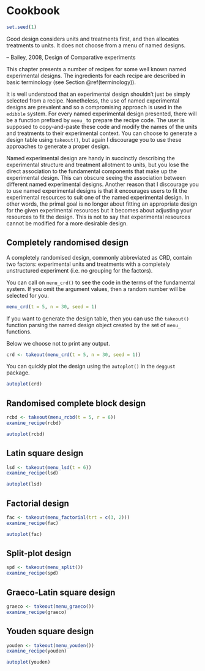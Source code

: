 # Cookbook {#cookbook}

```r
set.seed(1)
```

::: {.blockquote}
Good design considers units and treatments first, and then allocates treatments to units. It does not choose from a menu of named designs. 

-- Bailey, 2008, Design of Comparative experiments
:::


This chapter presents a number of recipes for some well known named experimental designs. The ingredients for each recipe are described in basic terminology (see Section \@ref(terminology)).

It is well understood that an experimental design shouldn't just be simply selected from a recipe. Nonetheless, the use of named experimental designs are prevalent and so a compromising approach is used in the `edibble` system. For every named experimental design presented, there will be a function prefixed by `menu_` to prepare the recipe code. The user is supposed to copy-and-paste these code and modify the names of the units and treatments to their experimental context. You can choose to generate a design table using `takeout()`, but again I discourage you to use these approaches to generate a proper design. 

Named experimental design are handy in succinctly describing the experimental structure and treatment allotment to units, but you lose the direct association to the fundamental components that make up the experimental design. This can obscure seeing the association between different named experimental designs. Another reason that I discourage you to use named experimental designs is that it encourages users to fit the experimental resources to suit one of the named experimental design. In other words, the primal goal is no longer about fitting an appropriate design for the given experimental resources but it becomes about adjusting your resources to fit the design. This is not to say that experimental resources cannot be modified for a more desirable design. 



## Completely randomised design 

A completely randomised design, commonly abbreviated as CRD, contain two factors: experimental units and treatments with a completely unstructured experiment (i.e. no grouping for the factors).

You can call on `menu_crd()` to see the code in the terms of the fundamental system. If you omit the argument values, then a random number will be selected for you.

```r
menu_crd(t = 5, n = 30, seed = 1)
```

If you want to generate the design table, then you can use the `takeout()` function parsing the named design object created by the set of `menu_` functions. 

Below we choose not to print any output.

```r
crd <- takeout(menu_crd(t = 5, n = 30, seed = 1))
```

You can quickly plot the design using the `autoplot()` in the `deggust` package. 

```r
autoplot(crd)
```



## Randomised complete block design

```r
rcbd <- takeout(menu_rcbd(t = 5, r = 6))
examine_recipe(rcbd)
```

```r
autoplot(rcbd)
```

## Latin square design

```r
lsd <- takeout(menu_lsd(t = 6))
examine_recipe(lsd)
```

```r
autoplot(lsd)
```

## Factorial design

```r
fac <- takeout(menu_factorial(trt = c(3, 2)))
examine_recipe(fac)
```

```r
autoplot(fac)
```

## Split-plot design

```r
spd <- takeout(menu_split())
examine_recipe(spd)
```


## Graeco-Latin square design

```r
graeco <- takeout(menu_graeco())
examine_recipe(graeco)
```


## Youden square design

```r
youden <- takeout(menu_youden())
examine_recipe(youden)
```

```r
autoplot(youden)
```

